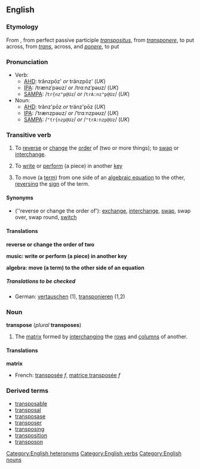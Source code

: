 ==English==
===Etymology===
From {{F.}}, from {{L.}} perfect passive participle ''[[transpositus]]'', from ''[[transponere]]'', to put across, from ''[[trans]]'', across, and ''[[ponere]]'', to put

===Pronunciation===
*Verb:
**[[AHD]]: trănzpōz' ''or'' tränzpōz' (''UK'')
**[[IPA]]: /trænzˈpəʊz/ ''or'' /trɑːnzˈpəʊz/ (''UK'')
**[[SAMPA]]: /<tt>tr{nz"p@Uz</tt>/ ''or'' /<tt>trA:nz"p@Uz</tt>/ (''UK'')
*Noun:
**[[AHD]]: trănz'pōz ''or'' tränz'pōz (''UK'')
**[[IPA]]: /ˈtrænzpəʊz/ ''or'' /ˈtrɑːnzpəʊz/ (''UK'')
**[[SAMPA]]: /<tt>"tr{nzp@Uz</tt>/ ''or'' /<tt>"trA:nzp@Uz</tt>/ (''UK'')

===Transitive verb===
{{en-infl-reg-other-e|transpos|e||}}

#To [[reverse]] or [[change]] the [[order]] of (two or more things); to [[swap]] or [[interchange]].
#{{music}} To [[write]] or [[perform]] (a piece) in another [[key]]
#{{algebra}} To move (a [[term]]) from one side of an [[algebraic equation]] to the other, [[reverse|reversing]] the [[sign]] of the term.

====Synonyms====
*(''reverse or change the order of'): [[exchange]], [[interchange]], [[swap]], swap over, swap round, [[switch]]

====Translations====

'''reverse or change the order of two'''
{{top}}
{{mid}}
{{bottom}}

'''music: write or perform (a piece) in another key'''
{{top}}
{{mid}}
{{bottom}}

'''algebra: move (a term) to the other side of an equation'''
{{top}}
{{mid}}
{{bottom}}

=====Translations to be checked=====
<!--Remove this section once all of the translations below have been moved into the tables above.-->
{{checktrans}}

*German: [[vertauschen]] (1), [[transponieren]] (1,2)

===Noun===
'''transpose''' (''plural'' '''transposes''')
{{wikipedia}}
#{{linearalg}} The [[matrix]] formed by [[interchange|interchanging]] the [[row]]s and [[column]]s of another.

====Translations====

'''matrix'''
{{top}}
*French: [[transposée]] ''f'', [[matrice transposée]] ''f''
{{mid}}
{{bottom}}

===Derived terms===
*[[transposable]]
*[[transposal]]
*[[transposase]]
*[[transposer]]
*[[transposing]]
*[[transposition]]
*[[transposon]]

[[Category:English heteronyms]]
[[Category:English verbs]]
[[Category:English nouns]]